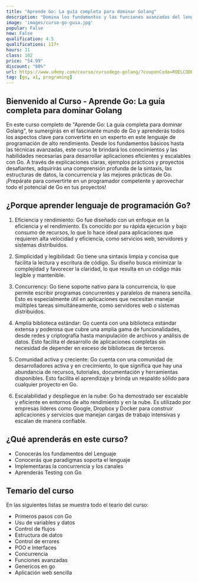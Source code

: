 ```yaml
---
title: "Aprende Go: La guía completa para dominar Golang"
description: "Domina los fundamentos y las funciones avanzadas del lenguaje de programación Go (Golang)"
image: 'images/curso-go-guia.jpg'
popular: False
new: False
qualification: 4.5
qualifications: 117+
hours: 11
class: 102
price: "54.99"
discount: "80%"
url: https://www.udemy.com/course/cursodego-golang/?couponCode=ROELCODE-GO
tag: [go, a1, programing]
---
```


## Bienvenido al Curso - Aprende Go: La guía completa para dominar Golang

En este curso completo de "Aprende Go: La guía completa para dominar Golang", te sumergirás en el fascinante mundo de Go y aprenderás todos los aspectos clave para convertirte en un experto en este lenguaje de programación de alto rendimiento. Desde los fundamentos básicos hasta las técnicas avanzadas, este curso te brindará los conocimientos y las habilidades necesarias para desarrollar aplicaciones eficientes y escalables con Go. A través de explicaciones claras, ejemplos prácticos y proyectos desafiantes, adquirirás una comprensión profunda de la sintaxis, las estructuras de datos, la concurrencia y las mejores prácticas de Go. ¡Prepárate para convertirte en un programador competente y aprovechar todo el potencial de Go en tus proyectos!

## ¿Porque aprender lenguaje de programación Go?

1. Eficiencia y rendimiento: Go fue diseñado con un enfoque en la eficiencia y el rendimiento. Es conocido por su rápida ejecución y bajo consumo de recursos, lo que lo hace ideal para aplicaciones que requieren alta velocidad y eficiencia, como servicios web, servidores y sistemas distribuidos.

2. Simplicidad y legibilidad: Go tiene una sintaxis limpia y concisa que facilita la lectura y escritura de código. Su diseño busca minimizar la complejidad y favorecer la claridad, lo que resulta en un código más legible y mantenible.

3. Concurrency: Go tiene soporte nativo para la concurrencia, lo que permite escribir programas concurrentes y paralelos de manera sencilla. Esto es especialmente útil en aplicaciones que necesitan manejar múltiples tareas simultáneamente, como servidores web o sistemas distribuidos.

4. Amplia biblioteca estándar: Go cuenta con una biblioteca estándar extensa y poderosa que cubre una amplia gama de funcionalidades, desde redes y criptografía hasta manipulación de archivos y análisis de datos. Esto facilita el desarrollo de aplicaciones completas sin necesidad de depender en exceso de bibliotecas de terceros.

5. Comunidad activa y creciente: Go cuenta con una comunidad de desarrolladores activa y en crecimiento, lo que significa que hay una abundancia de recursos, tutoriales, documentación y herramientas disponibles. Esto facilita el aprendizaje y brinda un respaldo sólido para cualquier proyecto en Go.

6. Escalabilidad y despliegue en la nube: Go ha demostrado ser escalable y eficiente en entornos de alto rendimiento y en la nube. Es utilizado por empresas líderes como Google, Dropbox y Docker para construir aplicaciones y servicios que manejan cargas de trabajo intensivas y escalan de manera confiable.

## ¿Qué aprenderás en este curso?

- Conocerás los fundamentos del Lenguaje
- Conocerás que paradigmas soporta el lenguaje
- Implementaras la concurrencia y los canales
- Aprenderás Testing con Go

## Temario del curso  

En las siguientes listas se muestra todo el teario del curso:

- Primeros pasos con Go
- Usu de variables y datos
- Control de flujos
- Estructura de datos
- Control de errores
- POO e Interfaces
- Concurrencia
- Funciones avanzadas
- Genericos en go
- Aplicación web sencilla